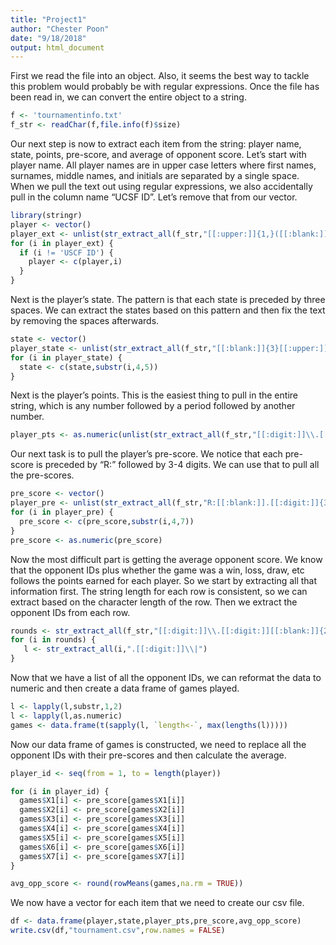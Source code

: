 ```yaml
---
title: "Project1"
author: "Chester Poon"
date: "9/18/2018"
output: html_document
---
```


First we read the file into an object.  Also, it seems the best way to tackle this problem would probably be with regular expressions.  Once the file has been read in, we can convert the entire object to a string.
```r
f <- 'tournamentinfo.txt'
f_str <- readChar(f,file.info(f)$size)
```

Our next step is now to extract each item from the string: player name, state, points, pre-score, and average of opponent score.  Let's start with player name.  All player names are in upper case letters where first names, surnames, middle names, and initials are separated by a single space.  When we pull the text out using regular expressions, we also accidentally pull in the column name "UCSF ID".  Let's remove that from our vector.

```r
library(stringr)
player <- vector()
player_ext <- unlist(str_extract_all(f_str,"[[:upper:]]{1,}([[:blank:]][[:upper:]]{1,})+"))
for (i in player_ext) {
  if (i != 'USCF ID') {
    player <- c(player,i)
  }
}
```

Next is the player's state.  The pattern is that each state is preceded by three spaces.  We can extract the states based on this pattern and then fix the text by removing the spaces afterwards.

```r
state <- vector()
player_state <- unlist(str_extract_all(f_str,"[[:blank:]]{3}[[:upper:]]{2}"))
for (i in player_state) {
  state <- c(state,substr(i,4,5))
}
```

Next is the player's points.  This is the easiest thing to pull in the entire string, which is any number followed by a period followed by another number.

```r
player_pts <- as.numeric(unlist(str_extract_all(f_str,"[[:digit:]]\\.[[:digit:]]")))
```

Our next task is to pull the player's pre-score.  We notice that each pre-score is preceded by "R: " followed by 3-4 digits.  We can use that to pull all the pre-scores.

```r
pre_score <- vector()
player_pre <- unlist(str_extract_all(f_str,"R:[[:blank:]].[[:digit:]]{3}"))
for (i in player_pre) {
  pre_score <- c(pre_score,substr(i,4,7))
}
pre_score <- as.numeric(pre_score)
```

Now the most difficult part is getting the average opponent score.  We know that the opponent IDs plus whether the game was a win, loss, draw, etc follows the points earned for each player.  So we start by extracting all that information first.  The string length for each row is consistent, so we can extract based on the character length of the row.  Then we extract the opponent IDs from each row.

```r
rounds <- str_extract_all(f_str,"[[:digit:]]\\.[[:digit:]][[:blank:]]{2}\\|[[:upper:]].{41}")
for (i in rounds) {
   l <- str_extract_all(i,".[[:digit:]]\\|")
}
```

Now that we have a list of all the opponent IDs, we can reformat the data to numeric and then create a data frame of games played.

```r
l <- lapply(l,substr,1,2)
l <- lapply(l,as.numeric)
games <- data.frame(t(sapply(l, `length<-`, max(lengths(l)))))
```

Now our data frame of games is constructed, we need to replace all the opponent IDs with their pre-scores and then calculate the average.

```r
player_id <- seq(from = 1, to = length(player))

for (i in player_id) {
  games$X1[i] <- pre_score[games$X1[i]]
  games$X2[i] <- pre_score[games$X2[i]]
  games$X3[i] <- pre_score[games$X3[i]]
  games$X4[i] <- pre_score[games$X4[i]]
  games$X5[i] <- pre_score[games$X5[i]]
  games$X6[i] <- pre_score[games$X6[i]]
  games$X7[i] <- pre_score[games$X7[i]]
}

avg_opp_score <- round(rowMeans(games,na.rm = TRUE))
```

We now have a vector for each item that we need to create our csv file.

```r
df <- data.frame(player,state,player_pts,pre_score,avg_opp_score)
write.csv(df,"tournament.csv",row.names = FALSE)
```

